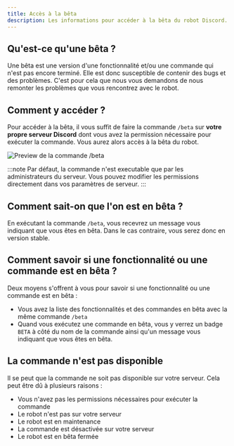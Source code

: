 ```yaml
---
title: Accès à la bêta
description: Les informations pour accéder à la bêta du robot Discord.
---
```


## Qu'est-ce qu'une bêta ?

Une bêta est une version d'une fonctionnalité et/ou une commande qui n'est pas encore terminé. Elle est donc susceptible de contenir des bugs et des problèmes. C'est pour cela que nous vous demandons de nous remonter les problèmes que vous rencontrez avec le robot.

## Comment y accéder ?

Pour accéder à la bêta, il vous suffit de faire la commande `/beta` sur **votre propre serveur Discord** dont vous avez la permission nécessaire pour exécuter la commande. Vous aurez alors accès à la bêta du robot.


![Preview de la commande /beta](/img/beta.png)

:::note
Par défaut, la commande n'est executable que par les administrateurs du serveur. Vous pouvez modifier les permissions directement dans vos paramètres de serveur.
:::

## Comment sait-on que l'on est en bêta ?

En exécutant la commande `/beta`, vous recevrez un message vous indiquant que vous êtes en bêta. Dans le cas contraire, vous serez donc en version stable.

## Comment savoir si une fonctionnalité ou une commande est en bêta ?

Deux moyens s'offrent à vous pour savoir si une fonctionnalité ou une commande est en bêta :
- Vous avez la liste des fonctionnalités et des commandes en bêta avec la même commande `/beta`
- Quand vous exécutez une commande en bêta, vous y verrez un badge `BETA` à côté du nom de la commande ainsi qu'un message vous indiquant que vous êtes en bêta.


## La commande n'est pas disponible

Il se peut que la commande ne soit pas disponible sur votre serveur. Cela peut être dû à plusieurs raisons :
- Vous n'avez pas les permissions nécessaires pour exécuter la commande
- Le robot n'est pas sur votre serveur
- Le robot est en maintenance
- La commande est désactivée sur votre serveur
- Le robot est en bêta fermée